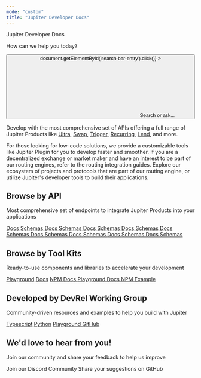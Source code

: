 ---
mode: "custom"
title: "Jupiter Developer Docs"
---

<div className="relative w-full flex items-center justify-center" style={{ height: '26rem', overflow: 'hidden'}}>
<div id="background-div" className="absolute inset-0 h-full bg-[#00000000] bg-cover bg-center"></div>

<div
  id="background-div"
  className="absolute inset-0 h-full bg-cover bg-center"
></div>

<div style={{ position: 'absolute', textAlign: 'center', padding: '0 1rem' }}>
  <div
    className="text-5xl font-bold w-full mt-12 mb-2"
  >
    <span className="bg-gradient-to-r from-[#00BEF0] via-[#8DE3A3] to-[#C7F284] bg-clip-text text-transparent">Jupiter Developer Docs</span>
  </div>

   <p className="text-lg" style={{  fontWeight: '500' , maxWidth: '40rem', margin: '0 auto', marginTop: '0.5rem'}}>
      How can we help you today?
    </p>
    <div className="flex items-center justify-center" style={{ maxWidth: '800px', margin: '0 auto' }}>
      <button
        type="button"
        className="hidden w-full lg:flex items-center text-sm leading-6 py-4 pl-4 pr-4 text-gray-500 rounded-full"
        id="home-search-entry"
        style={{
          marginTop: '2rem',
          maxWidth: '40rem',
          background: '#FFF',
          boxShadow: '0px 1px 4px 0px rgba(8, 9, 10, 0.25), 0px 0px 0px 4px rgba(255, 255, 255, 0.20)',
          cursor: 'pointer',
          textAlign: 'left',
        }}
        onClick={()=> document.getElementById('search-bar-entry').click()}
      >
        <svg
          className="h-4 w-4 ml-1.5 flex-none bg-primary hover:bg-gray-600 dark:bg-primary-dark dark:hover:bg-white/70"
          style={{
          marginRight: '0.5rem',
          maskImage:
            'url("https://mintlify.b-cdn.net/v6.5.1/solid/magnifying-glass.svg")',
          maskRepeat: 'no-repeat',
          maskPosition: 'center center',
          }}
        />
        Search or ask...
      </button>
    </div>
  </div>
</div>

<div
  style={{marginTop: '1rem', marginBottom: '8rem', maxWidth: '70rem', marginLeft: 'auto',
  marginRight: 'auto', paddingLeft: '1.25rem',
  paddingRight: '1.25rem' }}
>

<CardGroup cols={2}>
  <Card title="Integrate APIs" icon="code">

Develop with the most comprehensive set of APIs offering a full range of Jupiter Products like [Ultra](/ultra-api/), [Swap](/swap-api/), [Trigger](/trigger-api/), [Recurring](/recurring-api/), [Lend](/lend-api/), and more.

  <Columns cols={2}>
 <Card title="Get Started" href="/get-started" icon="rocket" horizontal/>
 <Card title="Setup API Key" href="/api-setup" icon="key" horizontal/>
  </Columns>
  </Card>
  <Card title="Tool Kits" icon="wrench">
  For those looking for low-code solutions, we provide a customizable tools like Jupiter Plugin for you to develop faster and smoother.
  <Card title="Explore Tool Kits" href="/tool-kits" icon="box" horizontal/>
  </Card>
  <Card title="Get Routed" icon="route">
  If you are a decentralized exchange or market maker and have an interest to be part of our routing engines, refer to the routing integration guides.
   <Columns cols={2}>
 <Card title="DEX Integration" href="/routing/dex-integration" icon="link" horizontal/>
 <Card title="RFQ Integration" href="/routing/rfq-integration" icon="repeat" horizontal/>
  </Columns>
  </Card>
    <Card title="Expansive Ecosystem" icon="airplay" >
  Explore our ecosystem of projects and protocols that are part of our routing engine, or utilize Jupiter's developer tools to build their applications.
<Card title="Explore Ecosystem" href="https://dev.jup.ag/ecosystem" icon="globe" horizontal/>
  </Card>
</CardGroup>

<div className="flex flex-col w-full " style={{ marginTop: '2rem', marginBottom: '2rem' }}>
<h2
    className="text-gray-900 dark:text-gray-200"
    style={{
      fontSize: '2rem',
      fontWeight: '700',
    }}
  >
    Browse by API

  </h2>
  <p
    style={{
      fontSize: '1rem',
      fontWeight: '500',
      marginTop: '4px',
    }}
  >
    Most comprehensive set of endpoints to integrate Jupiter Products into your
  applications
  </p>
</div>

<CardGroup cols={4}>

<Card title="Ultra API">
  <a
    href="/ultra-api/"
    rel="noopener noreferrer"
    className="mr-2 dark:hover:text-[#c7f284] hover:text-[#00b45a] dark:hover:underline hover:underline"
  >
    Docs
  </a>
  <a
    href="/api-reference/ultra-api/"
    rel="noopener noreferrer"
    className="dark:hover:text-[#c7f284] hover:text-[#00b45a] dark:hover:underline hover:underline"
  >
    Schemas
  </a>
</Card>
<Card title="Swap API">
  <a
    href="/swap-api/"
    rel="noopener noreferrer"
    className="mr-2 dark:hover:text-[#c7f284] hover:text-[#00b45a] dark:hover:underline hover:underline"
  >
    Docs
  </a>
  <a
    href="/api-reference/swap-api/"
    rel="noopener noreferrer"
    className="dark:hover:text-[#c7f284] hover:text-[#00b45a] dark:hover:underline hover:underline"
  >
    Schemas
  </a>
</Card>

<Card title="Lend API (Beta)">
  <a
    href="/lend-api/"
    rel="noopener noreferrer"
    className="mr-2 dark:hover:text-[#c7f284] hover:text-[#00b45a] dark:hover:underline hover:underline"
  >
    Docs
  </a>
  <a
    href="/api-reference/lend-api/"
    rel="noopener noreferrer"
    className="dark:hover:text-[#c7f284] hover:text-[#00b45a] dark:hover:underline hover:underline"
  >
    Schemas
  </a>
</Card>

<Card title="Trigger API">
  <a
    href="/trigger-api/"
    rel="noopener noreferrer"
    className="mr-2 dark:hover:text-[#c7f284] hover:text-[#00b45a] dark:hover:underline hover:underline"
  >
    Docs
  </a>
  <a
    href="/api-reference/trigger-api/"
    rel="noopener noreferrer"
    className="dark:hover:text-[#c7f284] hover:text-[#00b45a] dark:hover:underline hover:underline"
  >
    Schemas
  </a>
</Card>

<Card title="Recurring API">
  <a
    href="/recurring-api/"
    rel="noopener noreferrer"
    className="mr-2 dark:hover:text-[#c7f284] hover:text-[#00b45a] dark:hover:underline hover:underline"
  >
    Docs
  </a>
  <a
    href="/api-reference/recurring-api/"
    rel="noopener noreferrer"
    className="dark:hover:text-[#c7f284] hover:text-[#00b45a] dark:hover:underline hover:underline"
  >
    Schemas
  </a>
</Card>

<Card title="Token API">
  <a
    href="/token-api/"
    rel="noopener noreferrer"
    className="mr-2 dark:hover:text-[#c7f284] hover:text-[#00b45a] dark:hover:underline hover:underline"
  >
    Docs
  </a>
  <a
    href="/api-reference/token-api/"
    rel="noopener noreferrer"
    className="dark:hover:text-[#c7f284] hover:text-[#00b45a] dark:hover:underline hover:underline"
  >
    Schemas
  </a>
</Card>

<Card title="Price API">
  <a
    href="/price-api/"
    rel="noopener noreferrer"
    className="mr-2 dark:hover:text-[#c7f284] hover:text-[#00b45a] dark:hover:underline hover:underline"
  >
    Docs
  </a>
  <a
    href="/api-reference/price-api/"
    rel="noopener noreferrer"
    className="dark:hover:text-[#c7f284] hover:text-[#00b45a] dark:hover:underline hover:underline"
  >
    Schemas
  </a>
</Card>

<Card title="Send API (Beta)">
  <a
    href="/send-api/"
    rel="noopener noreferrer"
    className="mr-2 dark:hover:text-[#c7f284] hover:text-[#00b45a] dark:hover:underline hover:underline"
  >
    Docs
  </a>
  <a
    href="/api-reference/send-api/"
    rel="noopener noreferrer"
    className="dark:hover:text-[#c7f284] hover:text-[#00b45a] dark:hover:underline hover:underline"
  >
    Schemas
  </a>
</Card>

<Card title="Studio API (Beta)">
  <a
    href="/studio-api/"
    rel="noopener noreferrer"
    className="mr-2 dark:hover:text-[#c7f284] hover:text-[#00b45a] dark:hover:underline hover:underline"
  >
    Docs
  </a>
  <a
    href="/api-reference/studio-api/"
    rel="noopener noreferrer"
    className="dark:hover:text-[#c7f284] hover:text-[#00b45a] dark:hover:underline hover:underline"
  >
    Schemas
  </a>
</Card>

</CardGroup>

<div className="flex flex-col w-full " style={{ marginTop: '2rem', marginBottom: '2rem' }}>
<h2
    className="text-gray-900 dark:text-gray-200"
    style={{
      fontSize: '2rem',
      fontWeight: '700',
    }}
  >
    Browse by Tool Kits
  </h2>
  <p
    style={{
      fontSize: '1rem',
      fontWeight: '500',
      marginTop: '4px',
    }}
  >
  Ready-to-use components and libraries to accelerate your development
  </p>
</div>

<CardGroup cols={4}>
<Card title="Jupiter Plugin">
  <a href="https://plugin.jup.ag/" target="_blank" rel="noopener noreferrer" className="mr-2 dark:hover:text-[#c7f284] hover:text-[#00b45a] dark:hover:underline hover:underline">Playground</a>
  <a href="/tool-kits/plugin" rel="noopener noreferrer" className="dark:hover:text-[#c7f284] hover:text-[#00b45a] dark:hover:underline hover:underline">Docs</a>
</Card>

<Card title="Jupiter Mobile Adapter">
  <a
    href="https://www.npmjs.com/package/@jup-ag/jup-mobile-adapter"
    target="_blank"
    rel="noopener noreferrer"
    className="mr-2 dark:hover:text-[#c7f284] hover:text-[#00b45a] dark:hover:underline hover:underline"
  >
    NPM
  </a>
  <a
    href="/tool-kits/mobile-adapter"
    rel="noopener noreferrer"
    className="dark:hover:text-[#c7f284] hover:text-[#00b45a] dark:hover:underline hover:underline"
  >
    Docs
  </a>
</Card>

<Card title="Unified Wallet Kit">
  <a
    href="https://unified.jup.ag/"
    rel="noopener noreferrer"
    className="mr-2 dark:hover:text-[#c7f284] hover:text-[#00b45a] dark:hover:underline hover:underline"
  >
    Playground
  </a>
  <a
    href="/tool-kits/wallet-kit"
    rel="noopener noreferrer"
    className="dark:hover:text-[#c7f284] hover:text-[#00b45a] dark:hover:underline hover:underline"
  >
    Docs
  </a>
</Card>

<Card title="NPM Package">
  <a
    href="https://www.npmjs.com/package/@jup-ag/api"
    target="_blank"
    rel="noopener noreferrer"
    className="mr-2 dark:hover:text-[#c7f284] hover:text-[#00b45a] dark:hover:underline hover:underline"
  >
    NPM
  </a>
  <a
    href="https://github.com/jup-ag/jupiter-quote-api-node/tree/main/example"
    target="_blank"
    rel="noopener noreferrer"
    className="dark:hover:text-[#c7f284] hover:text-[#00b45a] dark:hover:underline hover:underline"
  >
    Example
  </a>
</Card>

</CardGroup>

<div className="flex flex-col w-full " style={{ marginTop: '2rem', marginBottom: '2rem' }}>
<h2
    className="text-gray-900 dark:text-gray-200"
    style={{
      fontSize: '2rem',
      fontWeight: '700',
    }}
  >
    Developed by DevRel Working Group
  </h2>
  <p
    style={{
      fontSize: '1rem',
      fontWeight: '500',
      marginTop: '4px',
    }}
  >
   Community-driven resources and examples to help you build with Jupiter
  </p>
</div>

<CardGroup cols={4}>
<Card title="Example Scripts">
  <a href="https://github.com/Jupiter-DevRel/typescript-examples" target="_blank" rel="noopener noreferrer" className="mr-2 dark:hover:text-[#c7f284] hover:text-[#00b45a] dark:hover:underline hover:underline">Typescript</a>
  <a href="https://github.com/Jupiter-DevRel/python-examples" target="_blank" rel="noopener noreferrer" className="dark:hover:text-[#c7f284] hover:text-[#00b45a] dark:hover:underline hover:underline">Python</a>
</Card>

<Card title="Jupiverse Kit">
  <a
    href="https://www.jupiversekit.xyz/"
    target="_blank"
    rel="noopener noreferrer"
    className="mr-2 dark:hover:text-[#c7f284] hover:text-[#00b45a] dark:hover:underline hover:underline"
  >
    Playground
  </a>
  <a
    href="https://github.com/dannweeeee/jupiverse-kit"
    target="_blank"
    rel="noopener noreferrer"
    className="dark:hover:text-[#c7f284] hover:text-[#00b45a] dark:hover:underline hover:underline"
  >
    GitHub
  </a>
</Card>

</CardGroup>

<div className="flex flex-col w-full " style={{ marginTop: '2rem', marginBottom: '2rem' }}>
<h2
    className="text-gray-900 dark:text-gray-200"
    style={{
      fontSize: '2rem',
      fontWeight: '700',
    }}
  >
     We'd love to hear from you!
  </h2>
  <p
    style={{
      fontSize: '1rem',
      fontWeight: '500',
      marginTop: '4px',
    }}
  >
  Join our community and share your feedback to help us improve
  </p>
</div>


<CardGroup cols={2}>
<Card title="Get Support" icon="discord" horizontal href="https://discord.gg/jup">
Join our Discord Community
</Card>
<Card title="Feedback & Contribute" icon="github" horizontal href="https://github.com/jup-ag/space-station/issues">
Share your suggestions on GitHub
</Card>
</CardGroup>

</div>
